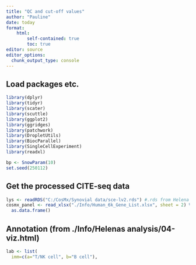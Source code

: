 ```yaml
---
title: "QC and cut-off values"
author: "Pauline"
date: today
format: 
    html:
        self-contained: true
        toc: true
editor: source
editor_options: 
  chunk_output_type: console
---
```


## Load packages etc.

```r

library(dplyr)
library(tidyr)
library(scater)
library(scuttle)
library(ggplot2)
library(ggridges)
library(patchwork)
library(DropletUtils)
library(BiocParallel)
library(SingleCellExperiment)
library(readxl)

bp <- SnowParam(10)
set.seed(250112)

```

## Get the processed CITE-seq data

```r

lys <- readRDS("C:/CosMx/Synovial data/sce-lv2.rds") #.rds from Helena
cosmx_panel <- read_xlsx("./Info/Human_6k_Gene_List.xlsx", sheet = 2) %>% 
  as.data.frame()

```

## Annotation (from ./Info/Helenas analysis/04-viz.html)

```r

lab <- list(
  imm=c(a="T/NK cell", b="B cell"),
  mye=c(a="mac1", b="mac2", c="mac3", e="mac4", 
        d="nphil", f="nphil"),
  str=c(
    a="fib1", b="fib2", d="fib3", 
    c="endo1", g="endo2", h="endo3", 
    e="blood", f="mural/peri"))

for (sub in names(lab)) {
  idx <- match(lys[[sub]]$kid_lv2, names(lab[[sub]]))
  lys[[sub]]$lab <- lab[[sub]][idx]
}
lys <- lapply(lys, \(.) { rowData(.)$sel <- NULL; .})


```

## Update the HDF5-backed assays
Took me very long to fix this. File path needs to be updated as "lys" contains the file path from Helena.
I just copied the location of the wrong paths manually from viewing "lys" in RStudio.

```r

new_h5_path <- "C:/CosMx/Synovial data/sce-raw/assays.h5"  

for (sub in names(lys)) {
  for (assay_name in assayNames(lys[[sub]])) {
    lys[[sub]]@assays@data@listData[["counts"]]@
      seed@seed@seed@filepath = new_h5_path
    lys[[sub]]@assays@data@listData[["logcounts"]]@
      seed@seed@seed@seed@seed@seed@seed@filepath = new_h5_path
  }
}

```

## Merge the three objects of ´SingleCellExperiment´ to one

```r

sce <- do.call(cbind, lys)
sce <- sce[, !is.na(sce$lab)]

```

## Generate reference matrix

```r

ref_matrix <- aggregateAcrossCells(
  sce, ids = sce$lab, 
  statistics = "mean", use.assay.type = "counts"
)

ref_df <- as.data.frame(assay(ref_matrix))
ref_df_filtered <- ref_df[row.names(ref_df) %in% cosmx_panel$`Display Name`,]

```

## Marker genes (from ./Info/Helenas analysis/04-viz.html)

```r

gs <- list(
    "blood" = c("HBB", "HBA1"),
    "B cell" = c("IGHM", "IGHD", "CD37", "CD79A", "MS4A1", "BANK1"),
    "T/NK cell" = c("CD2", "CD3D", "CD3E", "IL32", "IL7R"),
    "mural/peri" = c("ACTA2", "MYH11", "TAGLN","COL18A1", "NOTCH3"),
    "endo1" = c("POSTN", "ACKR1", "COL15A1", "PECAM1"),
    "endo2" = c("LYVE1", "PROX1", "TFF3", "TFPI", "CCL21"),
    "endo3" = c("VWF", "EMCN", "ERG", "TM4SF1", "NRP1", "FLT1"),
    "fib1" = c("THY1", "CXCL12", "MMP2", "SLIT2"),
    "fib2" = c("ITGB8", "ITGBL1", "HTRA1", "FN1", "PRG4"),
    "fib3" = c(
        "DPP4", "ITGA11", "ACKR3", "DCN", "PCOLCE2", "AGTR1", 
        "EGFR", "MYOC", "FBLN2", "FBN1", "NOVA1", "MFAP5", 
        "IGFBP6", "TNXB", "FNDC1", "ASPN", "PDGFRL", "COL1A2"
    ),
    "mac1" = c(
        "SRGN", "CD68", "ITGAM", "FCGR1A", "APOE", 
        "C1QA", "C1QB", "C1QC", "CD14", "CD163", "MRC1", "MS4A7", 
        "CTSB", "GPR34", "SELENOP", "MERTK", "FOLR2", "SLC40A1"
    ),
    "mac2" = c("SPP1", "TIMD4", "TREM2", "CTSD", "CTSL", "MARCO", "FBP1", "S100A6"),
    "mac3" = c("EREG", "CLEC10A", "CD1C", "CCR2", "BTG1"),
    "mac4" = c("FCN1", "LYZ", "MPEG1", "IL1B", "SLC11A1"),
    "nphil" = c("S100A8", "S100A9", "S100A12", "NAMPT", "CXCR1", "IFITM2", "G0S2")
)

marker_df <- stack(gs)
colnames(marker_df) <- c("Gene", "Cell_Type")

```


## Save reference matrix and marker genes for later use

```r

write.csv(ref_df_filtered, "./Info/reference_matrix.csv")
write.csv(marker_df, "./Info/marker_genes.csv")

```

```r
sessionInfo()
```

